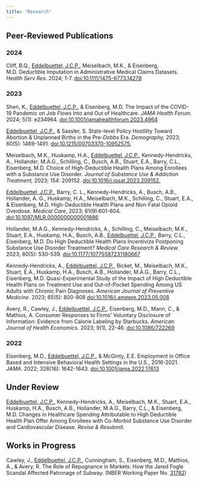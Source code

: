 ```yaml
---
title: "Research"
---
```


## Peer-Reviewed Publications

### 2024

Cliff, B.Q., [Eddelbuettel, J.C.P.]{.underline}, Meiselbach, M.K., & Eisenberg, M.D. Deductible Imputation in Administrative Medical Claims Datasets. *Health Serv Res*. 2024; 1-7. [doi:10.1111/1475-6773.14278](https://doi:10.1111/1475-6773.14278)

### 2023

Shen, K., [Eddelbuettel, J.C.P.]{.underline}, & Eisenberg, M.D. The Impact of the COVID-19 Pandemic on Job Flows Into and Out of Healthcare. *JAMA Health Forum*. 2024; 5(1): e234964. [doi:10.1001/jamahealthforum.2023.4964](https://doi:10.1001/jamahealthforum.2023.4964)

[Eddelbuettel, J.C.P.]{.underline}, & Sassler, S. State-level Policy Hostility Toward Abortion & Unplanned Births in the Pre-*Dobbs* Era. *Demography,* 2023; 60(5): 1469-1491. [doi:10.1215/00703370-10952575.](https://doi.org/10.1215/00703370-10952575)

Meiselbach, M.K., Huskamp, H.A., [Eddelbuettel, J.C.P.]{.underline}, Kennedy-Hendricks, A., Hollander, M.A.G., Schilling, C., Busch, A.B., Stuart, E.A., Barry, C.L., Eisenberg, M.D. Choice of High-Deductible Health Plans Among Enrollees with a Substance Use Disorder. *Journal of Substance Use & Addiction Treatment,* 2023; 154: 209152. [doi:10.1016/j.josat.2023.209152.](https://www.sciencedirect.com/science/article/pii/S2949875923002035)

[Eddelbuettel, J.C.P.]{.underline}, Barry, C. L., Kennedy-Hendricks, A., Busch, A.B., Hollander, A. G., Huskamp, H.A., Meiselbach, M.K., Schilling, C., Stuart, E.A., & Eisenberg, M.D. High-Deductible Health Plans and Non-Fatal Opioid Overdose. *Medical Care*, 2023; 61(9):601-604. [doi:10.1097/MLR.0000000000001886](10.1097/MLR.0000000000001886)

Hollander, M.A.G., Kennedy-Hendricks, A., Schilling, C., Meiselbach, M.K., Stuart, E.A., Huskamp, H.A., Busch, A.B., [Eddelbuettel, J.C.P.]{.underline}, Barry, C.L., Eisenberg, M.D. Do High Deductible Health Plans Incentivize Postponing Substance Use Disorder Treatment? *Medical Care Research & Review*. 2023; 80(5): 530-539.  [doi:10.1177/10775587231180667](https://doi.org/10.1177/10775587231180667)

Kennedy-Hendricks, A., [Eddelbuettel, J.C.P.]{.underline}, Bicket, M., Meiselbach, M.K., Stuart, E.A., Huskamp, H.A., Busch, A.B., Hollander, M.A.G., Barry, C.L., Eisenberg, M.D. Quasi-Experimental Study of the Impact of High Deductible Health Plans on Treatment Use and Out-of-Pocket Spending Among US Adults with Chronic Pain Diagnoses. *American Journal of Preventive Medicine*. 2023; 65(5): 800-808 [doi:10.1016/j.amepre.2023.05.008](https://doi.org/10.1016/j.amepre.2023.05.008)

Avery, R., Cawley, J., [Eddelbuettel, J.C.P.]{.underline}, Eisenberg, M.D., Mann, C., & Mathios, A. Consumer Responses to Firms' Voluntary Disclosure of Information: Evidence from Calorie Labeling by Starbucks. *American Journal of Health Economics*. 2023; 9(1), 22-46. [doi:10.1086/722269](https://www.journals.uchicago.edu/doi/full/10.1086/722269?casa_token=KbiK7K0tuTIAAAAA:FQVXskL7Pd92MQf-Rmwa7sTSTCG2AACbLQhFGco0D_RRRJh9S03tzlz1d4Y-GlywOChWxQp1hqU)

### 2022

Eisenberg, M.D., [Eddelbuettel, J.C.P.]{.underline}, & McGinty, E.E. Employment in Office Based and Intensive Behavioral Health Settings in the U.S., 2016-2021. *JAMA*. 2022; 328(16): 1642-1643. [doi:10.1001/jama.2022.17613](https://doi.org/10.1001/jama.2022.17613)

## Under Review

[Eddelbuettel, J.C.P.]{.underline}, Kennedy-Hendricks, A., Meiselbach, M.K., Stuart, E.A., Huskamp, H.A., Busch, A.B., Hollander, M.A.G., Barry, C.L., & Eisenberg, M.D. Changes in Healthcare Spending Attributable to High Deductible Health Plan Offer Among Enrollees with Co-Morbid Substance Use Disorder and Cardiovascular Disease. *Revise & Resubmit.*

## Works in Progress

Cawley, J., [Eddelbuettel, J.C.P.]{.underline}, Cunningham, S., Eisenberg, M.D., Mathios, A., & Avery, R. The Role of Repugnance in Markets: How the Jared Fogle Scandal Affected Patronage of Subway. (NBER Working Paper No. [31782](https://www.nber.org/papers/w31782))


